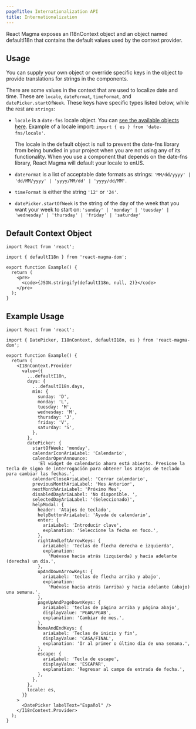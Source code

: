```yaml
---
pageTitle: Internationalization API
title: Internationalization
---
```


<PageContent componentName="internationalization" type="api">

<LeadParagraph>
  React Magma exposes an I18nContext object and an object named defaultI18n that
  contains the default values used by the context provider.
</LeadParagraph>

## Usage

You can supply your own object or override specific keys in the object to provide translations for strings in the components.

There are some values in the context that are used to localize date and time. These are `locale`, `dateFormat`, `timeFormat`, and `datePicker.startOfWeek`. These keys have specific types listed below, while the rest are `strings`:

- `locale` is a `date-fns` locale object. You can [see the available objects here](https://github.com/date-fns/date-fns/tree/master/src/locale).
  Example of a locale import: `import { es } from 'date-fns/locale'`.

  <Alert variant="warning">The locale in the default object is null to prevent the date-fns library from being bundled in your project when you are not using any of its functionality. When you use a component that depends on the date-fns library, React Magma will default your locale to enUS.</Alert>

- `dateFormat` is a list of acceptable date formats as strings: `'MM/dd/yyyy' | 'dd/MM/yyyy' | 'yyyy/MM/dd' | 'yyyy/dd/MM'`.

- `timeFormat` is either the string `'12'` or `'24'`.

- `datePicker.startOfWeek` is the string of the day of the week that you want your week to start on: `'sunday' | 'monday' | 'tuesday' | 'wednesday' | 'thursday' | 'friday' | 'saturday'`

## Default Context Object

```tsx-noCode-noCopy-noCodeSandbox
import React from 'react';

import { defaultI18n } from 'react-magma-dom';

export function Example() {
  return (
    <pre>
      <code>{JSON.stringify(defaultI18n, null, 2)}</code>
    </pre>
  );
}
```

## Example Usage

```tsx
import React from 'react';

import { DatePicker, I18nContext, defaultI18n, es } from 'react-magma-dom';

export function Example() {
  return (
    <I18nContext.Provider
      value={{
        ...defaultI18n,
        days: {
          ...defaultI18n.days,
          min: {
            sunday: 'D',
            monday: 'L',
            tuesday: 'M',
            wednesday: 'M',
            thursday: 'J',
            friday: 'V',
            saturday: 'S',
          },
        },
        datePicker: {
          startOfWeek: 'monday',
          calendarIconAriaLabel: 'Calendario',
          calendarOpenAnnounce:
            'El widget de calendario ahora está abierto. Presione la tecla de signo de interrogación para obtener los atajos de teclado para cambiar las fechas.',
          calendarCloseAriaLabel: 'Cerrar calendario',
          previousMonthAriaLabel: 'Mes Anterior',
          nextMonthAriaLabel: 'Próximo Mes',
          disabledDayAriaLabel: 'No disponible. ',
          selectedDayAriaLabel: '(Seleccionado)',
          helpModal: {
            header: 'Atajos de teclado',
            helpButtonAriaLabel: 'Ayuda de calendario',
            enter: {
              ariaLabel: 'Introducir clave',
              explanation: 'Seleccione la fecha en foco.',
            },
            rightAndLeftArrowKeys: {
              ariaLabel: 'Teclas de flecha derecha e izquierda',
              explanation:
                'Muévase hacia atrás (izquierda) y hacia adelante (derecha) un día.',
            },
            upAndDownArrowKeys: {
              ariaLabel: 'teclas de flecha arriba y abajo',
              explanation:
                'Muévase hacia atrás (arriba) y hacia adelante (abajo) una semana.',
            },
            pageUpAndPageDownKeys: {
              ariaLabel: 'teclas de página arriba y página abajo',
              displayValue: 'PGAR/PGAB',
              explanation: 'Cambiar de mes.',
            },
            homeAndEndKeys: {
              ariaLabel: 'Teclas de inicio y fin',
              displayValue: 'CASA/FINAL',
              explanation: 'Ir al primer o último día de una semana.',
            },
            escape: {
              ariaLabel: 'Tecla de escape',
              displayValue: 'ESCAPAR',
              explanation: 'Regresar al campo de entrada de fecha.',
            },
          },
        },
        locale: es,
      }}
    >
      <DatePicker labelText="Español" />
    </I18nContext.Provider>
  );
}
```

</PageContent>
